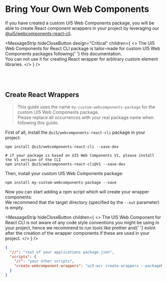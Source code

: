 
<Meta title="Bring Your Own Web Components" />

# Bring Your Own Web Components

<TableOfContent />

If you have created a custom UI5 Web Components package, you will be able to create React component wrappers in your project by leveraging our [@ui5/webcomponents-react-cli](http://npmjs.com/package/@ui5/webcomponents-react-cli).

<MessageStrip
  hideCloseButton
  design="Critical"
  children={
    <>
      The UI5 Web Components for React CLI package is tailor-made for custom UI5 Web Components packages following{' '}
      <Link href="https://sap.github.io/ui5-webcomponents/docs/development/">this documentation</Link>. <br />
      You can not use it for creating React wrapper for arbitrary custom element libraries.
    </>
  }
/>

<br />
<br />

## Create React Wrappers

> This guide uses the name `my-custom-webcomponents-package` for the custom UI5 Web Components package. <br />
> Please replace all occurrences with your real package name when following this guide.

First of all, install the `@ui5/webcomponents-react-cli` package in your project:

```shell
npm install @ui5/webcomponents-react-cli --save-dev

# if your package is based on UI5 Web Components V1, please install the V1 version of the CLI
npm install @ui5/webcomponents-react-cli@V1 --save-dev
```

Then, install your custom UI5 Web Components package:

```shell
npm install my-custom-webcomponents-package --save
```

Now you can start adding a npm script which will create your wrapper components:<br />
We recommend that the target directory (specified by the `--out` parameter) is empty.

<MessageStrip
  hideCloseButton
  children={
    <>
      The UI5 Web Component for React CLI is not aware of any code style conventions you might be using in your project,
      hence we recommend to run tools like <Link href="https://prettier.io/">prettier</Link> and{' '}
      <Link href="https://eslint.org/">eslint</Link> after the creation of the wrapper components if these are used in
      your project.
    </>
  }
/>

```json
{
  "//": "rest of your applications package.json",
  "scripts": {
    "//": "your other scripts",
    "create-webcomponent-wrappers": "ui5-wcr create-wrappers --packageName my-custom-webcomponents-package --out ./any/directory/in/your/project"
  }
}
```

<Footer />
